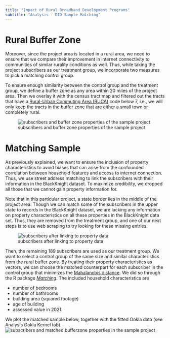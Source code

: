 ```yaml
---
title: "Impact of Rural Broadband Development Programs"
subtitle: "Analysis - DID Sample Matching"
---
```


# Rural Buffer Zone

Moreover, since the project area is located in a rural area, we need to ensure that we compare their improvement in internet connectivity to communities of similar rurality conditions as well. Thus, while taking the project subscribers as our treatment group, we incorporate two measures to pick a matching control group.

To ensure enough similarity between the control group and the treatment group, we define a buffer zone as any area within 20 miles of the project area. Then we overlay it with the census tract map and filtered out the tracts that have a [Rural-Urban Commuting Area (RUCA)](https://www.ers.usda.gov/data-products/rural-urban-commuting-area-codes/) code below 7, i.e., we will only keep the tracts in the buffer zone that are either a small town or completely rural.

![subscribers and buffer zone properties of the sample project](img/iabufferzone.png)

# Matching Sample

As previously explained, we want to ensure the inclusion of property characteristics to avoid biases that can arise from the confounded correlation between household features and access to internet connection. Thus, we use street address matching to link the subscribers with their information in the BlackKnight dataset. To maximize credibility, we dropped all those that we cannot gain property information for.

Note that in this particular project, a state border lies in the middle of the project area. Though we can match some of the subscribers in the upper state to records in the BlackKnight dataset, we are lacking any information on property characteristics on all these properties in the BlackKnight data set. Thus, they are removed from the treatment group, and one of our next steps is to use web scraping to try looking for these missing entries.

![subscribers after linking to property data](img/subscriber_linked_bk.png)

Then, the remaining 189 subscribers are used as our treatment group. We want to select a control group of the same size and similar characteristics from the rural buffer zone. By treating their property characteristics as vectors, we can choose the matched counterpart for each subscriber in the control group that minimizes the [Mahalanobis distance](https://en.wikipedia.org/wiki/Mahalanobis_distance). We did so through the R package [*Matching*](https://cran.r-project.org/web/packages/Matching/index.html). The included household characteristics are

* number of bedrooms
* number of bathrooms
* building area (squared footage)
* age of building
* assessed value in 2021.

We plot the matched sample below, together with the fitted Ookla data (see Analysis Ookla Kernel tab).
![subscribers and matched bufferzone properties in the sample project](img/ookla_fitted.png)
